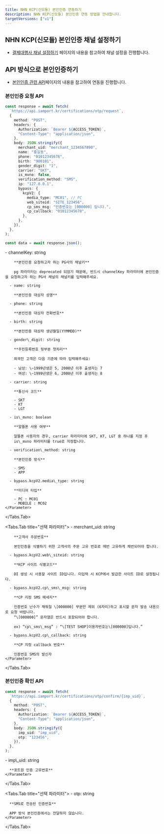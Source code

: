 ```yaml
---
title: NHN KCP(신모듈) 본인인증 연동하기
description: NHN KCP(신모듈) 본인인증 연동 방법을 안내합니다.
targetVersions: ["v1"]
---
```



## NHN KCP(신모듈) 본인인증 채널 설정하기

- [결제대행사 채널 설정하기](/opi/ko/integration/ready/readme#3-결제대행사-채널-설정하기) 페이지의 내용을 참고하여 채널 설정을 진행합니다.

## API 방식으로 본인인증하기

- [본인인증 관련 API](/api/rest-v1/certification?v=v1)페이지의 내용을 참고하여 연동을 진행합니다.

### 본인인증 요청 API

```ts title="server-side"
const response = await fetch(
  `https://api.iamport.kr/certifications/otp/request`,
  {
    method: "POST",
    headers: {
      Authorization: `Bearer ${ACCESS_TOKEN}`,
      "Content-Type": "application/json",
    },
    body: JSON.stringify({
      merchant_uid: "merchant_1234567890",
      name: "홍길동",
      phone: "01012345678",
      birth: "900101",
      gender_digit: "1",
      carrier: "SKT",
      is_mvno: false,
      verification_method: "SMS",
      ip: "127.0.0.1",
      bypass: {
        kcpV2: {
          media_type: "MC01", // PC
          web_siteid: "SITE_123456",
          cp_sms_msg: "인증번호는 [000000] 입니다.",
          cp_callback: "01012345678",
        },
      },
    }),
  },
);

const data = await response.json();
```

<Tabs>
  <Tabs.Tab title="필수 파라미터">
    <Parameter flatten>
      - channelKey: string

        **본인인증 요청하고자 하는 PG사의 채널키**

        pg 파라미터는 deprecated 되었기 때문에, 반드시 channelKey 파라미터에 본인인증을 요청하고자 하는 PG사 채널의 채널키를 입력해주세요.

      - name: string

        **본인인증 대상자 성명**

      - phone: string

        **본인인증 대상자 전화번호**

      - birth: string

        **본인인증 대상자 생년월일(YYMMDD)**

      - gender\_digit: string

        **주민등록번호 뒷부분 첫차리**

        외국인 고객은 다음 기준에 따라 입력해주세요:

        - 남성: \~1999년생은 5, 2000년 이후 출생자는 7
        - 여성: \~1999년생은 6, 2000년 이후 출생자는 8

      - carrier: string

        **통신사 코드**

        - SKT
        - KT
        - LGT

      - is\_mvno: boolean

        **알뜰폰 사용 여부**

        알뜰폰 사용자의 경우, carrier 파라미터에 SKT, KT, LGT 중 하나를 지정 후
        is\_mvno 파라미터를 true로 지정합니다.

      - verification\_method: string

        **본인인증 방식**

        - SMS
        - APP

      - bypass.kcpV2.media\_type: string

        **미디어 타입**

        - PC : MC01
        - MOBILE : MC02
    </Parameter>
  </Tabs.Tab>

  <Tabs.Tab title="선택 파라미터">
    <Parameter flatten>
      - merchant\_uid: string

        **고객사 주문번호**

        본인인증을 식별하기 위한 고객사의 주문 고유 번호로 매번 고유하게 채번되어야 합니다.

      - bypass.kcpV2.web\_siteid: string

        **KCP 사이트 식별코드**

        DI 생성 시 사용할 사이트 ID입니다. 미입력 시 KCP에서 발급한 사이트 ID로 설정됩니다.

      - bypass.kcpV2.cp\_sms\_msg: string

        **CP 지정 SMS 메세지**

        인증번호 난수가 채워질 \[000000] 부분만 제외 (6자리)하고 표시할 문자 발송 내용으로 요청 바랍니다.
        “\[000000]” 문자열은 반드시 포함되어야 합니다.

        ex) “cp\_sms\_msg” : “\[TEST SHOP]이용자번호는\[000000]입니다.”

      - bypass.kcpV2.cp\_callback: string

        **CP 지정 callback 번호**

        인증번호 SMS의 발신자
    </Parameter>
  </Tabs.Tab>
</Tabs>

### 본인인증 확인 API

```ts title="sever-side"
const response = await fetch(
  `https://api.iamport.kr/certifications/otp/confirm/{imp_uid}`,
  {
    method: "POST",
    headers: {
      Authorization: `Bearer ${ACCESS_TOKEN}`,
      "Content-Type": "application/json",
    },
    body: JSON.stringify({
      imp_uid: "imp_uid",
      otp: "123456",
    }),
  },
);
```

<Tabs>
  <Tabs.Tab title="필수 파라미터">
    <Parameter flatten>
      - imp\_uid: string

      **포트원 인증 고유번호**
    </Parameter>
  </Tabs.Tab>

  <Tabs.Tab title="선택 파라미터">
    <Parameter flatten>
      - otp: string

      **SMS로 전송된 인증번호**

      APP 방식 본인인증에서는 전달하지 않습니다.
    </Parameter>
  </Tabs.Tab>
</Tabs>

